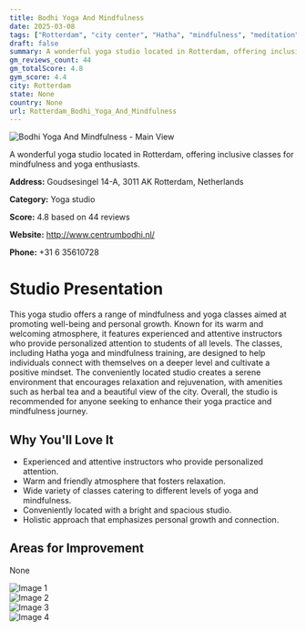 ```yaml
---
title: Bodhi Yoga And Mindfulness
date: 2025-03-08
tags: ["Rotterdam", "city center", "Hatha", "mindfulness", "meditation", "welcoming", "personalized", "Rotterdam"]  
draft: false
summary: A wonderful yoga studio located in Rotterdam, offering inclusive classes for mindfulness and yoga enthusiasts.
gm_reviews_count: 44
gm_totalScore: 4.8
gym_score: 4.4
city: Rotterdam
state: None
country: None
url: Rotterdam_Bodhi_Yoga_And_Mindfulness
---
```


<div className="aspect-[16/9] relative my-8">
  <img 
    src="https://lh5.googleusercontent.com/p/AF1QipMvYY20P1Aum2k1bSeNvEKTb15B7UX-RRFqrZeY=w1920-h1080-k-no"
    alt="Bodhi Yoga And Mindfulness - Main View"
    className="object-cover absolute inset-0 w-full h-full rounded-lg"
  />
</div>

A wonderful yoga studio located in Rotterdam, offering inclusive classes for mindfulness and yoga enthusiasts.

**Address:** Goudsesingel 14-A, 3011 AK Rotterdam, Netherlands

**Category:** Yoga studio

**Score:** 4.8 based on 44 reviews

**Website:** http://www.centrumbodhi.nl/

**Phone:** +31 6 35610728

# Studio Presentation

This yoga studio offers a range of mindfulness and yoga classes aimed at promoting well-being and personal growth. Known for its warm and welcoming atmosphere, it features experienced and attentive instructors who provide personalized attention to students of all levels. The classes, including Hatha yoga and mindfulness training, are designed to help individuals connect with themselves on a deeper level and cultivate a positive mindset. The conveniently located studio creates a serene environment that encourages relaxation and rejuvenation, with amenities such as herbal tea and a beautiful view of the city. Overall, the studio is recommended for anyone seeking to enhance their yoga practice and mindfulness journey.

## Why You'll Love It

- Experienced and attentive instructors who provide personalized attention.
- Warm and friendly atmosphere that fosters relaxation.
- Wide variety of classes catering to different levels of yoga and mindfulness.
- Conveniently located with a bright and spacious studio.
- Holistic approach that emphasizes personal growth and connection.

## Areas for Improvement

None

<div className="grid grid-cols-1 xl:grid-cols-2 gap-4 my-8">
<div className="aspect-[4/3] relative"><img src="https://lh3.googleusercontent.com/p/AF1QipPtuofUV4KIWD--ek5HM7u5iTKFYOgafq1_-jCP=w1920-h1080-k-no-pi-0-ya80.50306-ro-0-fo100" alt="Image 1" className="object-cover absolute inset-0 w-full h-full rounded-lg" /></div>
<div className="aspect-[4/3] relative"><img src="https://lh3.googleusercontent.com/p/AF1QipMCxgpRlDVO97WcF9ka0Wj2tnyox5WzkEvkBzLk=w1920-h1080-k-no-pi0-ya276.2354-ro-0-fo100" alt="Image 2" className="object-cover absolute inset-0 w-full h-full rounded-lg" /></div>
<div className="aspect-[4/3] relative"><img src="https://lh3.googleusercontent.com/p/AF1QipNWK9kB_B3hPiKzFGPXnwizeDwrwjgCzu2mMxq9=w1920-h1080-k-no-pi-20-ya169.1359-ro-0-fo100" alt="Image 3" className="object-cover absolute inset-0 w-full h-full rounded-lg" /></div>
<div className="aspect-[4/3] relative"><img src="https://lh5.googleusercontent.com/p/AF1QipOlkLTlXspNgsQFajHYIJ0KfC4kTh0PUn7hVpag=w1920-h1080-k-no" alt="Image 4" className="object-cover absolute inset-0 w-full h-full rounded-lg" /></div>
</div>